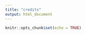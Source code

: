 ```yaml
---
title: "credits"
output: html_document
---
```


```r
knitr::opts_chunk$set(echo = TRUE)
```

